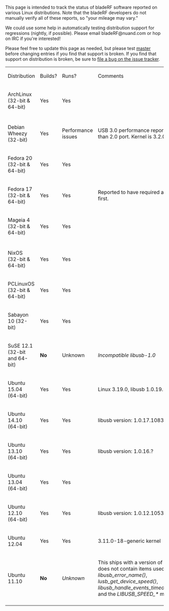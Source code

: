This page is intended to track the status of bladeRF software reported on various Linux distributions. Note that the bladeRF developers do not manually verify all of these reports, so "your mileage may vary."

We could use some help in automatically testing distribution support for regressions (nightly, if possible). Please email bladeRF@nuand.com or hop on IRC if you're interested!

Please feel free to update this page as needed, but please test [https://github.com/nuand/bladerf/tree/master master] before changing entries if you find that support is broken.  If you find that support on distribution is broken, be sure to [https://github.com/Nuand/bladeRF/issues/new file a bug on the issue tracker].

{| class="wikitable"
| Distribution
| Builds?
| Runs?
| Comments
|-
| ArchLinux (32-bit & 64-bit)
| Yes
| Yes
| 
|-
|-
| Debian Wheezy (32-bit)
| Yes
| Performance issues
| USB 3.0 performance reported to be worse than 2.0 port. Kernel is 3.2.0-4-686-pae
|-
| Fedora 20 (32-bit & 64-bit)
| Yes
| Yes
| 
|-
| Fedora 17 (32-bit & 64-bit)
| Yes
| Yes
| Reported to have required a kernel upgrade first.
|-
| Mageia 4 (32-bit & 64-bit)
| Yes
| Yes
|
|-
|-
| NixOS (32-bit & 64-bit)
| Yes
| Yes
| 
|-
| PCLinuxOS (32-bit & 64-bit)
| Yes
| Yes
| 
|-
| Sabayon 10 (32-bit)
| Yes
| Yes
|
|-
| SuSE 12.1 (32-bit and 64-bit)
| '''No'''
| Unknown
| ''Incompatible libusb-1.0''
|-
| Ubuntu 15.04 (64-bit)
| Yes
| Yes
| Linux 3.19.0, libusb 1.0.19.10903
|-
| Ubuntu 14.10 (64-bit)
| Yes
| Yes
| libusb version: 1.0.17.10830
|-
| Ubuntu 13.10 (64-bit)
| Yes
| Yes
| libusb version: 1.0.16.?
|-
| Ubuntu 13.04 (64-bit)
| Yes
| Yes
|
|-
| Ubuntu 12.10 (64-bit)
| Yes
| Yes
| libusb version: 1.0.12.10532
|-
| Ubuntu 12.04
| Yes
| Yes
| 3.11.0-18-generic kernel
|-
| Ubuntu 11.10
| '''No'''
| ''Unknown''
| This ships with a version of libusb which does not contain items used in libbladeRF: ''libusb_error_name()'', ''lusb_get_device_speed()'', ''libusb_handle_events_timeout_completed()'', and the ''LIBUSB_SPEED_*'' macros
|-
|}
